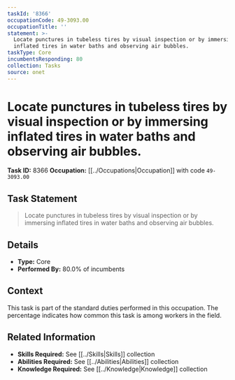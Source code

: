 ```yaml
---
taskId: '8366'
occupationCode: 49-3093.00
occupationTitle: ''
statement: >-
  Locate punctures in tubeless tires by visual inspection or by immersing
  inflated tires in water baths and observing air bubbles.
taskType: Core
incumbentsResponding: 80
collection: Tasks
source: onet
---
```

# Locate punctures in tubeless tires by visual inspection or by immersing inflated tires in water baths and observing air bubbles.

**Task ID:** 8366
**Occupation:** [[../Occupations|Occupation]] with code `49-3093.00`

## Task Statement

> Locate punctures in tubeless tires by visual inspection or by immersing inflated tires in water baths and observing air bubbles.

## Details

- **Type:** Core
- **Performed By:** 80.0% of incumbents

## Context

This task is part of the standard duties performed in this occupation. The percentage indicates how common this task is among workers in the field.

## Related Information

- **Skills Required:** See [[../Skills|Skills]] collection
- **Abilities Required:** See [[../Abilities|Abilities]] collection
- **Knowledge Required:** See [[../Knowledge|Knowledge]] collection
